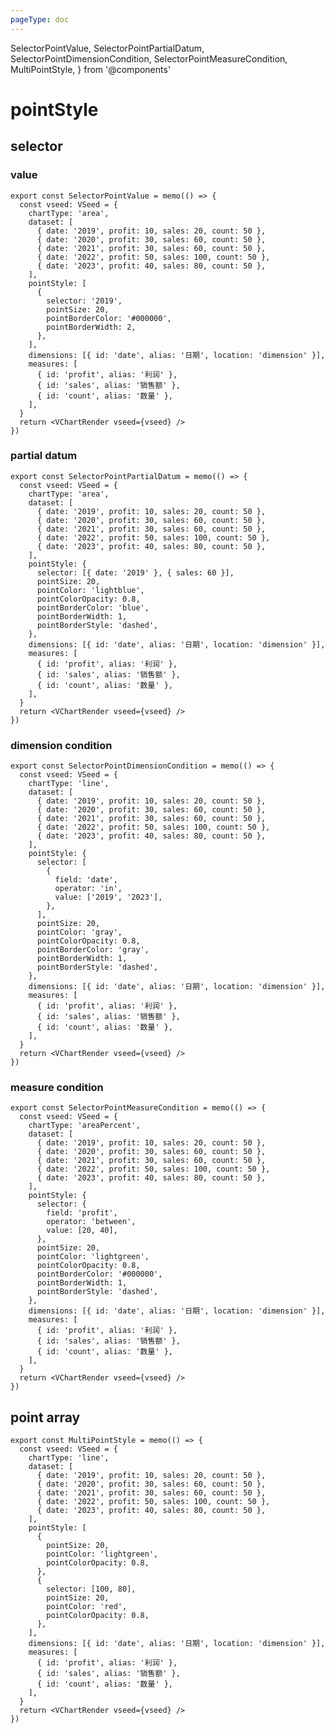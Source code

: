 ```yaml
---
pageType: doc
---
```


  SelectorPointValue,
  SelectorPointPartialDatum,
  SelectorPointDimensionCondition,
  SelectorPointMeasureCondition,
  MultiPointStyle,
} from '@components'

# pointStyle

## selector

### value

<SelectorPointValue />

```tsx pure {11-18}
export const SelectorPointValue = memo(() => {
  const vseed: VSeed = {
    chartType: 'area',
    dataset: [
      { date: '2019', profit: 10, sales: 20, count: 50 },
      { date: '2020', profit: 30, sales: 60, count: 50 },
      { date: '2021', profit: 30, sales: 60, count: 50 },
      { date: '2022', profit: 50, sales: 100, count: 50 },
      { date: '2023', profit: 40, sales: 80, count: 50 },
    ],
    pointStyle: [
      {
        selector: '2019',
        pointSize: 20,
        pointBorderColor: '#000000',
        pointBorderWidth: 2,
      },
    ],
    dimensions: [{ id: 'date', alias: '日期', location: 'dimension' }],
    measures: [
      { id: 'profit', alias: '利润' },
      { id: 'sales', alias: '销售额' },
      { id: 'count', alias: '数量' },
    ],
  }
  return <VChartRender vseed={vseed} />
})
```

### partial datum

<SelectorPointPartialDatum />

```tsx pure {11-19}
export const SelectorPointPartialDatum = memo(() => {
  const vseed: VSeed = {
    chartType: 'area',
    dataset: [
      { date: '2019', profit: 10, sales: 20, count: 50 },
      { date: '2020', profit: 30, sales: 60, count: 50 },
      { date: '2021', profit: 30, sales: 60, count: 50 },
      { date: '2022', profit: 50, sales: 100, count: 50 },
      { date: '2023', profit: 40, sales: 80, count: 50 },
    ],
    pointStyle: {
      selector: [{ date: '2019' }, { sales: 60 }],
      pointSize: 20,
      pointColor: 'lightblue',
      pointColorOpacity: 0.8,
      pointBorderColor: 'blue',
      pointBorderWidth: 1,
      pointBorderStyle: 'dashed',
    },
    dimensions: [{ id: 'date', alias: '日期', location: 'dimension' }],
    measures: [
      { id: 'profit', alias: '利润' },
      { id: 'sales', alias: '销售额' },
      { id: 'count', alias: '数量' },
    ],
  }
  return <VChartRender vseed={vseed} />
})
```

### dimension condition

<SelectorPointDimensionCondition />

```tsx pure {11-19}
export const SelectorPointDimensionCondition = memo(() => {
  const vseed: VSeed = {
    chartType: 'line',
    dataset: [
      { date: '2019', profit: 10, sales: 20, count: 50 },
      { date: '2020', profit: 30, sales: 60, count: 50 },
      { date: '2021', profit: 30, sales: 60, count: 50 },
      { date: '2022', profit: 50, sales: 100, count: 50 },
      { date: '2023', profit: 40, sales: 80, count: 50 },
    ],
    pointStyle: {
      selector: [
        {
          field: 'date',
          operator: 'in',
          value: ['2019', '2023'],
        },
      ],
      pointSize: 20,
      pointColor: 'gray',
      pointColorOpacity: 0.8,
      pointBorderColor: 'gray',
      pointBorderWidth: 1,
      pointBorderStyle: 'dashed',
    },
    dimensions: [{ id: 'date', alias: '日期', location: 'dimension' }],
    measures: [
      { id: 'profit', alias: '利润' },
      { id: 'sales', alias: '销售额' },
      { id: 'count', alias: '数量' },
    ],
  }
  return <VChartRender vseed={vseed} />
})
```

### measure condition

<SelectorPointMeasureCondition />

```tsx pure {11-23}
export const SelectorPointMeasureCondition = memo(() => {
  const vseed: VSeed = {
    chartType: 'areaPercent',
    dataset: [
      { date: '2019', profit: 10, sales: 20, count: 50 },
      { date: '2020', profit: 30, sales: 60, count: 50 },
      { date: '2021', profit: 30, sales: 60, count: 50 },
      { date: '2022', profit: 50, sales: 100, count: 50 },
      { date: '2023', profit: 40, sales: 80, count: 50 },
    ],
    pointStyle: {
      selector: {
        field: 'profit',
        operator: 'between',
        value: [20, 40],
      },
      pointSize: 20,
      pointColor: 'lightgreen',
      pointColorOpacity: 0.8,
      pointBorderColor: '#000000',
      pointBorderWidth: 1,
      pointBorderStyle: 'dashed',
    },
    dimensions: [{ id: 'date', alias: '日期', location: 'dimension' }],
    measures: [
      { id: 'profit', alias: '利润' },
      { id: 'sales', alias: '销售额' },
      { id: 'count', alias: '数量' },
    ],
  }
  return <VChartRender vseed={vseed} />
})
```

## point array

<MultiPointStyle />

```tsx pure {11-23}
export const MultiPointStyle = memo(() => {
  const vseed: VSeed = {
    chartType: 'line',
    dataset: [
      { date: '2019', profit: 10, sales: 20, count: 50 },
      { date: '2020', profit: 30, sales: 60, count: 50 },
      { date: '2021', profit: 30, sales: 60, count: 50 },
      { date: '2022', profit: 50, sales: 100, count: 50 },
      { date: '2023', profit: 40, sales: 80, count: 50 },
    ],
    pointStyle: [
      {
        pointSize: 20,
        pointColor: 'lightgreen',
        pointColorOpacity: 0.8,
      },
      {
        selector: [100, 80],
        pointSize: 20,
        pointColor: 'red',
        pointColorOpacity: 0.8,
      },
    ],
    dimensions: [{ id: 'date', alias: '日期', location: 'dimension' }],
    measures: [
      { id: 'profit', alias: '利润' },
      { id: 'sales', alias: '销售额' },
      { id: 'count', alias: '数量' },
    ],
  }
  return <VChartRender vseed={vseed} />
})
```
